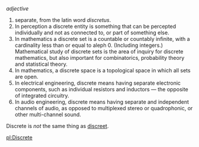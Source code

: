 ''adjective''

#separate, from the latin word ''discretus''.
# In perception a discrete entity is something that can be percepted individually and not as connected to, or part of something else.
#In mathematics a discrete set is a countable or countably infinite, with a cardinality less than or equal to aleph 0. (Including integers.) Mathematical study of discrete sets is the area of inquiry for discrete mathematics, but also important for combinatorics, probability theory and statistical theory.
#In mathematics, a discrete space is a topological space in which all sets are open.
#In electrical engineering, discrete means having separate electronic components, such as individual resistors and inductors — the opposite of integrated circuitry.
#In audio engineering, discrete means having separate and independent channels of audio, as opposed to multiplexed stereo or quadrophonic, or other multi-channel sound.

Discrete is ''not'' the same thing as [[discreet]].

[[pl:Discrete]]